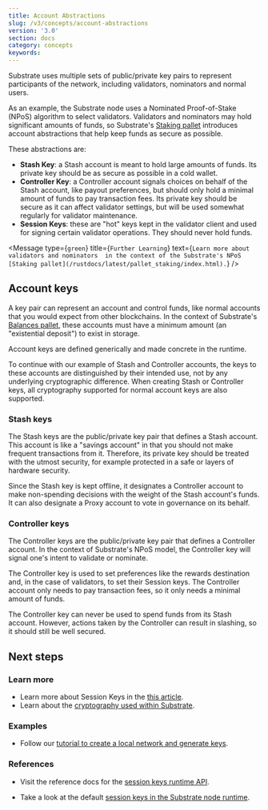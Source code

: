 ```yaml
---
title: Account Abstractions
slug: /v3/concepts/account-abstractions
version: '3.0' 
section: docs
category: concepts
keywords:
---
```


Substrate uses multiple sets of public/private key pairs to represent participants of the network, 
including validators, nominators and normal users.

As an example, the Substrate node uses a Nominated Proof-of-Stake (NPoS) algorithm to select
validators. Validators and nominators may hold significant amounts of funds, so Substrate's [Staking
pallet](/v3/runtime/frame#staking) introduces account abstractions that help keep funds as secure as possible.

These abstractions are:

- **Stash Key**: a Stash account is meant to hold large amounts of funds. Its private key should be
  as secure as possible in a cold wallet.
- **Controller Key**: a Controller account signals choices on behalf of the Stash account, like
  payout preferences, but should only hold a minimal amount of funds to pay transaction fees. Its
  private key should be secure as it can affect validator settings, but will be used somewhat
  regularly for validator maintenance.
- **Session Keys**: these are "hot" keys kept in the validator client and used for signing
  certain validator operations. They should never hold funds.

<Message
  type={`green`}
  title={`Further Learning`}
  text={`Learn more about validators and nominators 
  in the context of the Substrate's NPoS [Staking pallet](/rustdocs/latest/pallet_staking/index.html).`}
/>

## Account keys

A key pair can represent an account and control funds, like normal accounts that you would expect
from other blockchains. In the context of Substrate's
[Balances pallet](/rustdocs/latest/pallet_balances/index.html), these accounts
must have a minimum amount (an "existential deposit") to exist in storage.

Account keys are defined generically and made concrete in the runtime.

To continue with our example of Stash and Controller accounts, the keys to these accounts are
distinguished by their intended use, not by any underlying cryptographic difference. When creating
Stash or Controller keys, all cryptography supported for normal account keys are also supported.

### Stash keys

The Stash keys are the public/private key pair that defines a Stash account. This account is like a
"savings account" in that you should not make frequent transactions from it. Therefore, its private
key should be treated with the utmost security, for example protected in a safe or layers of
hardware security.

Since the Stash key is kept offline, it designates a Controller account to make non-spending
decisions with the weight of the Stash account's funds. It can also designate a Proxy account to
vote in governance on its behalf.

### Controller keys

The Controller keys are the public/private key pair that defines a Controller account. In the
context of Substrate's NPoS model, the Controller key will signal one's intent to validate or
nominate.

The Controller key is used to set preferences like the rewards destination and, in the case of
validators, to set their Session keys. The Controller account only needs to pay transaction fees, so
it only needs a minimal amount of funds.

The Controller key can never be used to spend funds from its Stash account. However, actions taken
by the Controller can result in slashing, so it should still be well secured.

## Next steps

### Learn more

- Learn more about Session Keys in the [this article](/v3/concepts/session-keys).
- Learn about the [cryptography used within Substrate](/v3/advanced/cryptography).

### Examples

- Follow our
  [tutorial to create a local network and generate keys](/tutorials/v3/private-network).

### References

- Visit the reference docs for the
  [session keys runtime API](/rustdocs/latest/sp_session/trait.SessionKeys.html).

- Take a look at the default
  [session keys in the Substrate node runtime](/rustdocs/latest/node_runtime/struct.SessionKeys.html).
